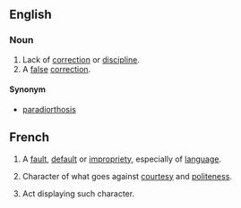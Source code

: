 ==English==

===Noun===
{{en-noun}}
#Lack of [[correction]] or [[discipline]].
#A [[false]] [[correction]].

====Synonym====
*{{sense|false correction}} [[paradiorthosis]]

==French==
{{fr-noun}}
# A [[fault]], [[default]] or [[impropriety]], especially of [[language]].
#{{dated|lang=fr}} Character of what goes against [[courtesy]] and [[politeness]].
#{{dated|lang=fr}} Act displaying such character.